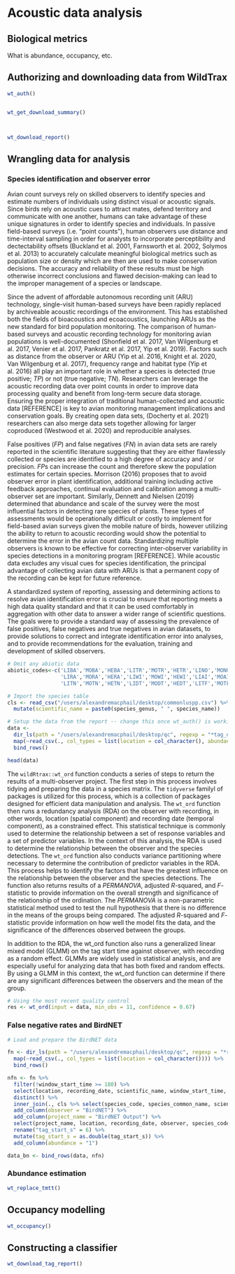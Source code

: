 # Acoustic data analysis

## Biological metrics

What is abundance, occupancy, etc.


## Authorizing and downloading data from WildTrax

```r


wt_auth()


wt_get_download_summary()



wt_download_report()


```

## Wrangling data for analysis

### Species identification and observer error

Avian count surveys rely on skilled observers to identify species and estimate numbers of individuals using distinct visual or acoustic signals. Since birds rely on acoustic cues to attract mates, defend territory and communicate with one another, humans can take advantage of these unique signatures in order to identify species and individuals. In passive field-based surveys (i.e. "point counts"), human observers use distance and time-interval sampling in order for analysts to incorporate perceptibility and dectectability offsets (Buckland et al. 2001, Farnsworth et al. 2002, Solymos et al. 2013) to accurately calculate meaningful biological metrics such as population size or density which are then are used to make conservation decisions. The accuracy and reliability of these results must be high otherwise incorrect conclusions and flawed decision-making can lead to the improper management of a species or landscape.

Since the advent of affordable autonomous recording unit (ARU) technology, single-visit human-based surveys have been rapidly replaced by archiveable acoustic recordings of the environment. This has established both the fields of bioacoustics and ecoacoustics, launching ARUs as the new standard for bird population monitoring. The comparison of human-based surveys and acoustic recording technology for monitoring avian populations is well-documented (Shonfield et al. 2017, Van Wilgenburg et al. 2017, Venier et al. 2017, Pankratz et al. 2017, Yip et al. 2019). Factors such as distance from the observer or ARU (Yip et al. 2016, Knight et al. 2020, Van Wilgenburg et al. 2017), frequency range and habitat type (Yip et al. 2016) all play an important role in whether a species is detected (true positive; *TP*) or not (true negative; *TN*). Researchers can leverage the acoustic recording data over point counts in order to improve data processing quality and benefit from long-term secure data storage. Ensuring the proper integration of traditional human-collected and acoustic data [REFERENCE] is key to avian monitoring management implications and conservation goals. By creating open data sets, (Docherty et al. 2021) researchers can also merge data sets together allowing for larger coproduced (Westwood et al. 2020) and reproducible analyses.

False positives (*FP*) and false negatives (*FN*) in avian data sets are rarely reported in the scientific literature suggesting that they are either flawlessly collected or species are identified to a high degree of accuracy and / or precision. *FP*s can increase the count and therefore skew the population estimates for certain species. Morrison (2016) proposes that to avoid observer error in plant identification, additional training including active feedback approaches, continual evaluation and calibration among a multi-observer set are important. Similarly, Dennett and Nielsen (2019) determined that abundance and scale of the survey were the most influential factors in detecting rare species of plants. These types of assessments would be operationally difficult or costly to implement for field-based avian surveys given the mobile nature of birds, however utilizing the ability to return to acoustic recording would show the potential to determine the error in the avian count data. Standardizing multiple observers is known to be effective for correcting inter-observer variability in species detections in a monitoring program [REFERENCE]. While acoustic data excludes any visual cues for species identification, the principal advantage of collecting avian data with ARUs is that a permanent copy of the recording can be kept for future reference.

A standardized system of reporting, assessing and determining actions to resolve avian identification error is crucial to ensure that reporting meets a high data quality standard and that it can be used comfortably in aggregation with other data to answer a wider range of scientific questions. The goals were to provide a standard way of assessing the prevalence of false positives, false negatives and true negatives in avian datasets, to provide solutions to correct and integrate identification error into analyses, and to provide recommendations for the evaluation, training and development of skilled observers. 

```r

# Omit any abiotic data
abiotic_codes<-c('LIBA','MOBA','HEBA','LITR','MOTR','HETR','LINO','MONO','HENO',
                 'LIRA','MORA','HERA','LIWI','MOWI','HEWI','LIAI','MOAI','HEAI',
                 'LITN','MOTN','HETN','LIDT','MODT','HEDT','LITF','MOTF','HETF')

# Import the species table
cls <- read_csv("/users/alexandremacphail/desktop/commonluspp.csv") %>%
  mutate(scientific_name = paste0(species_genus, " ", species_name))

# Setup the data from the report -- change this once wt_auth() is working
data <-
  dir_ls(path = "/users/alexandremacphail/desktop/qc", regexp = "*tag_details_report.csv") %>%
  map(~read_csv(., col_types = list(location = col_character(), abundance = col_character(), verified_by = col_character()))) %>%
  bind_rows()

head(data)

```

The `wildRtrax::wt_ord` function conducts a series of steps to return the results of a multi-observer project. The first step in this process involves tidying and preparing the data in a species matrix. The `tidyverse` familyl of packages is utilized for this process, which is a collection of packages designed for efficient data manipulation and analysis. The `wt_ord` function then runs a redundancy analysis (RDA) on the observer with recording, in other words, location (spatial component) and recording date (temporal component), as a constrained effect. This statistical technique is commonly used to determine the relationship between a set of response variables and a set of predictor variables. In the context of this analysis, the RDA is used to determine the relationship between the observer and the species detections. The `wt_ord` function also conducts variance partitioning where necessary to determine the contribution of predictor variables in the RDA. This process helps to identify the factors that have the greatest influence on the relationship between the observer and the species detections. The function also returns results of a *PERMANOVA*, adjusted *R*-squared, and *F*-statistic to provide information on the overall strength and significance of the relationship of the ordination. The *PERMANOVA* is a non-parametric statistical method used to test the null hypothesis that there is no difference in the means of the groups being compared. The adjusted *R*-squared and *F*-statistic provide information on how well the model fits the data, and the significance of the differences observed between the groups.

In addition to the RDA, the wt_ord function also runs a generalized linear mixed model (GLMM) on the tag start time against observer, with recording as a random effect. GLMMs are widely used in statistical analysis, and are especially useful for analyzing data that has both fixed and random effects. By using a GLMM in this context, the wt_ord function can determine if there are any significant differences between the observers and the mean of the group.

```r
# Using the most recent quality control
res <- wt_ord(input = data, min_obs = 11, confidence = 0.67)

```

### False negative rates and BirdNET

```r
# Load and prepare the BirdNET data

fn <- dir_ls(path = "/users/alexandremacphail/desktop/qc", regexp = "*recording_birdnet.csv") %>%
  map(~read_csv(., col_types = list(location = col_character()))) %>%
  bind_rows()

nfn <- fn %>%
  filter(!window_start_time >= 180) %>%
  select(location, recording_date, scientific_name, window_start_time, confidence) %>%
  distinct() %>%
  inner_join(., cls %>% select(species_code, species_common_name, scientific_name), by = c("scientific_name" = "scientific_name")) %>%
  add_column(observer = "BirdNET") %>%
  add_column(project_name = "BirdNET Output") %>%
  select(project_name, location, recording_date, observer, species_code, window_start_time, confidence) %>%
  rename("tag_start_s" = 6) %>%
  mutate(tag_start_s = as.double(tag_start_s)) %>%
  add_column(abundance = "1")

data_bn <- bind_rows(data, nfn)

```

### Abundance estimation



```r


wt_replace_tmtt()


```

## Occupancy modelling

```r

wt_occupancy()


```


## Constructing a classifier


```r


wt_download_tag_report()


```
